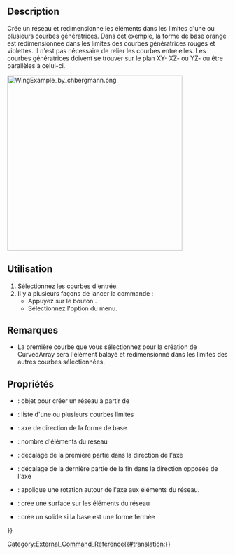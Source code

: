 <languages/>

{{Docnav/fr
|
|[[CurvedShapes_CurvedSegment/fr|Courbes interpolées]]
|[[CurvedShapes_Workbench/fr|CurvedShapes]]
|IconL=
|IconR=CurvedShapes_CurvedSegment.svg
|IconC=CurvedShapes_workbench_icon.svg
}}

{{GuiCommand/fr
|Name=CurvedShapes CurvedArray
|Name/fr=CurvedShapes Réseau de courbes
|MenuLocation=Curved Shapes → Curved Array
|Workbenches=[[CurvedShapes_Workbench/fr|CurvedShapes]]
|Shortcut=
|SeeAlso=
}}

==Description==

<div class="mw-translate-fuzzy">
Crée un réseau et redimensionne les éléments dans les limites d'une ou plusieurs courbes génératrices. Dans cet exemple, la forme de base orange est redimensionnée dans les limites des courbes génératrices rouges et violettes. Il n'est pas nécessaire de relier les courbes entre elles. Les courbes génératrices doivent se trouver sur le plan XY- XZ- ou YZ- ou être parallèles à celui-ci.
</div>

[[Image:WingExample_by_chbergmann.png|400px]]
{{Caption|Image du [https://github.com/chbergmann/CurvedShapesWorkbench/blob/master/Examples/WingExample.png GitHub de chbergmann]}}

<span id="Usage"></span>
==Utilisation==

# Sélectionnez les courbes d'entrée.
# Il y a plusieurs façons de lancer la commande :
#* Appuyez sur le bouton {{Button|[[Image:CurvedShapes_workbench_icon.svg|16px]] [[CurvedShapes_CurvedArray/fr|Curved Array]]}}.
#* Sélectionnez l'option {{MenuCommand|Curved Shapes → [[Image:CurvedShapes_workbench_icon.svg|16px]] Curved Array}} du menu.

<span id="Notes"></span>
==Remarques==

* La première courbe que vous sélectionnez pour la création de CurvedArray sera l'élément balayé et redimensionné dans les limites des autres courbes sélectionnées.

<span id="Properties"></span>
==Propriétés==

{{Properties_Title|Base}}

<div class="mw-translate-fuzzy">
* {{PropertyData|Base}} : objet pour créer un réseau à partir de
* {{PropertyData|Hullcurves}} : liste d'une ou plusieurs courbes limites
* {{PropertyData|Axis}} : axe de direction de la forme de base
* {{PropertyData|Items}} : nombre d'éléments du réseau
* {{PropertyData|OffsetStart}} : décalage de la première partie dans la direction de l'axe
* {{PropertyData|OffsetEnd}} : décalage de la dernière partie de la fin dans la direction opposée de l'axe
* {{PropertyData|Twist}} : applique une rotation autour de l'axe aux éléments du réseau.
* {{PropertyData|Surface}} : crée une surface sur les éléments du réseau
* {{PropertyData|Solid}} : crée un solide si la base est une forme fermée
</div>


{{Docnav/fr
|
|[[CurvedShapes_CurvedSegment/fr|Courbes interpolées]]
|[[CurvedShapes_Workbench/fr|CurvedShapes]]
|IconL=
|IconR=CurvedShapes_CurvedSegment.svg
|IconC=CurvedShapes_workbench_icon.svg
}}

{{Userdocnavi{{#translation:}}}}
[[Category:External_Command_Reference{{#translation:}}]]